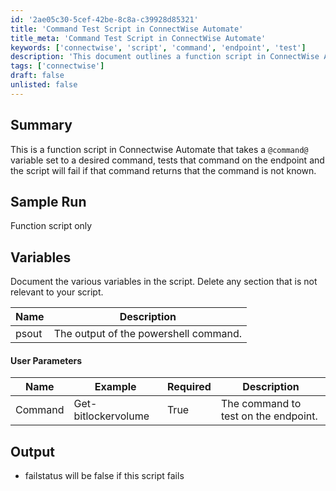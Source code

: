 ```yaml
---
id: '2ae05c30-5cef-42be-8c8a-c39928d85321'
title: 'Command Test Script in ConnectWise Automate'
title_meta: 'Command Test Script in ConnectWise Automate'
keywords: ['connectwise', 'script', 'command', 'endpoint', 'test']
description: 'This document outlines a function script in ConnectWise Automate designed to test a specified command on an endpoint. If the command is not recognized, the script will fail, ensuring that only valid commands are executed. The document includes a summary, sample run, variable documentation, user parameters, and output details.'
tags: ['connectwise']
draft: false
unlisted: false
---
```

## Summary

This is a function script in Connectwise Automate that takes a `@command@` variable set to a desired command, tests that command on the endpoint and the script will fail if that command returns that the command is not known.

## Sample Run

Function script only

## Variables

Document the various variables in the script. Delete any section that is not relevant to your script.

| Name  | Description                               |
|-------|-------------------------------------------|
| psout | The output of the powershell command.    |

#### User Parameters

| Name    | Example                 | Required | Description                             |
|---------|-------------------------|----------|-----------------------------------------|
| Command | Get-bitlockervolume     | True     | The command to test on the endpoint.    |

## Output

- failstatus will be false if this script fails











